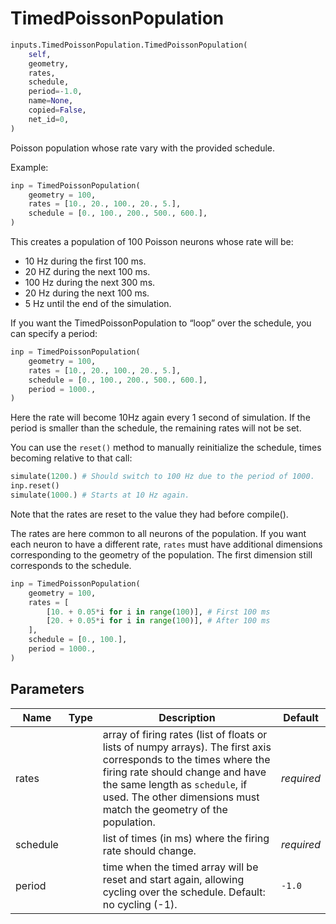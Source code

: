 # TimedPoissonPopulation { #ANNarchy.inputs.TimedPoissonPopulation.TimedPoissonPopulation }

```python
inputs.TimedPoissonPopulation.TimedPoissonPopulation(
    self,
    geometry,
    rates,
    schedule,
    period=-1.0,
    name=None,
    copied=False,
    net_id=0,
)
```

Poisson population whose rate vary with the provided schedule.

Example:

```python
inp = TimedPoissonPopulation(
    geometry = 100,
    rates = [10., 20., 100., 20., 5.],
    schedule = [0., 100., 200., 500., 600.],
)
```


This creates a population of 100 Poisson neurons whose rate will be:

* 10 Hz during the first 100 ms.
* 20 HZ during the next 100 ms.
* 100 Hz during the next 300 ms.
* 20 Hz during the next 100 ms.
* 5 Hz until the end of the simulation.


If you want the TimedPoissonPopulation to "loop" over the schedule, you can specify a period:

```python
inp = TimedPoissonPopulation(
    geometry = 100,
    rates = [10., 20., 100., 20., 5.],
    schedule = [0., 100., 200., 500., 600.],
    period = 1000.,
)
```

Here the rate will become 10Hz again every 1 second of simulation. If the period is smaller than the schedule, the remaining rates will not be set.

You can use the `reset()` method to manually reinitialize the schedule, times becoming relative to that call:

```python
simulate(1200.) # Should switch to 100 Hz due to the period of 1000.
inp.reset()
simulate(1000.) # Starts at 10 Hz again.
```

Note that the rates are reset to the value they had before compile().

The rates are here common to all neurons of the population. If you want each neuron to have a different rate, `rates` must have additional dimensions corresponding to the geometry of the population. The first dimension still corresponds to the schedule.

```python
inp = TimedPoissonPopulation(
    geometry = 100,
    rates = [ 
        [10. + 0.05*i for i in range(100)], # First 100 ms
        [20. + 0.05*i for i in range(100)], # After 100 ms
    ],
    schedule = [0., 100.],
    period = 1000.,
)
```

## Parameters {.doc-section .doc-section-parameters}

| Name     | Type   | Description                                                                                                                                                                                                                                                   | Default    |
|----------|--------|---------------------------------------------------------------------------------------------------------------------------------------------------------------------------------------------------------------------------------------------------------------|------------|
| rates    |        | array of firing rates (list of floats or lists of numpy arrays). The first axis corresponds to the times where the firing rate should change and have the same length as `schedule`, if used. The other dimensions must match the geometry of the population. | _required_ |
| schedule |        | list of times (in ms) where the firing rate should change.                                                                                                                                                                                                    | _required_ |
| period   |        | time when the timed array will be reset and start again, allowing cycling over the schedule. Default: no cycling (-1).                                                                                                                                        | `-1.0`     |